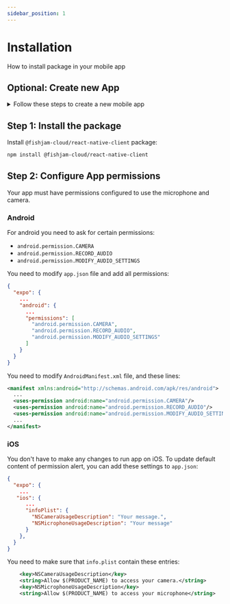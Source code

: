 ```yaml
---
sidebar_position: 1
---
```



# Installation

How to install package in your mobile app

## Optional: Create new App

<details>
  <summary>Follow these steps to create a new mobile app</summary>

If you don't have an existing project, you can create a new Expo app using a template

```bash
npx create-expo-app@latest my-video-app
```

As the next step, you have to generate native files with `expo prebuild` command:

```bash
npx expo prebuild
```

You can also follow more detailed [expo instructions](https://docs.expo.dev/get-started/introduction/).

</details>

## Step 1: Install the package

Install `@fishjam-cloud/react-native-client` package:

```bash npm2yarn
npm install @fishjam-cloud/react-native-client
```

## Step 2: Configure App permissions

Your app must have permissions configured to use the microphone and camera.

### Android

For android you need to ask for certain permissions:

- `android.permission.CAMERA`
- `android.permission.RECORD_AUDIO`
- `android.permission.MODIFY_AUDIO_SETTINGS`

<Tabs groupId="app-type">

  <TabItem value="expo" label="Expo">

You need to modify `app.json` file and add all permissions:

```json
{
  "expo": {
    ...
    "android": {
      ...
      "permissions": [
        "android.permission.CAMERA",
        "android.permission.RECORD_AUDIO",
        "android.permission.MODIFY_AUDIO_SETTINGS"
      ]
    }
  }
}
```

  </TabItem>
  <TabItem value="rn" label="Bare workflow">

You need to modify `AndroidManifest.xml` file, and these lines:

```xml
<manifest xmlns:android="http://schemas.android.com/apk/res/android">
  ...
  <uses-permission android:name="android.permission.CAMERA"/>
  <uses-permission android:name="android.permission.RECORD_AUDIO"/>
  <uses-permission android:name="android.permission.MODIFY_AUDIO_SETTING"/>
  ...
</manifest>
```

  </TabItem>
</Tabs>

### iOS

<Tabs groupId="app-type">

  <TabItem value="expo" label="Expo">

You don't have to make any changes to run app on iOS.
To update default content of permission alert, you can add these settings to `app.json`:

```json
{
  "expo": {
    ...
   "ios": {
      ...
      "infoPlist": {
        "NSCameraUsageDescription": "Your message.",
        "NSMicrophoneUsageDescription": "Your message"
      }
    },
  }
}
```

  </TabItem>
  <TabItem value="rn" label="Bare workflow">

You need to make sure that `info.plist` contain these entries:

```xml
    <key>NSCameraUsageDescription</key>
    <string>Allow $(PRODUCT_NAME) to access your camera.</string>
    <key>NSMicrophoneUsageDescription</key>
    <string>Allow $(PRODUCT_NAME) to access your microphone</string>

```

  </TabItem>
</Tabs>
